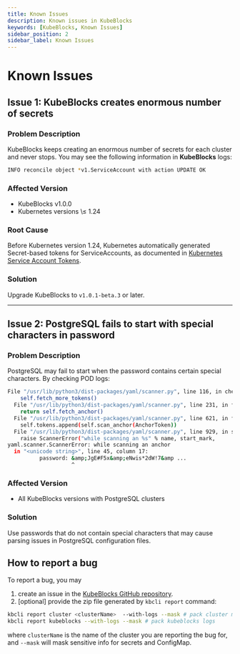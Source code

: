 ```yaml
---
title: Known Issues
description: Known issues in KubeBlocks
keywords: [KubeBlocks, Known Issues]
sidebar_position: 2
sidebar_label: Known Issues
---
```



# Known Issues

## Issue 1: KubeBlocks creates enormous number of secrets

### Problem Description
KubeBlocks keeps creating an enormous number of secrets for each cluster and never stops. You may see the following information in **KubeBlocks** logs:

```bash
INFO reconcile object *v1.ServiceAccount with action UPDATE OK
```

### Affected Version
- KubeBlocks v1.0.0
- Kubernetes versions \≤ 1.24

### Root Cause
Before Kubernetes version 1.24, Kubernetes automatically generated Secret-based tokens for ServiceAccounts, as documented in [Kubernetes Service Account Tokens](https://kubernetes.io/docs/reference/access-authn-authz/service-accounts-admin/).

### Solution
Upgrade KubeBlocks to `v1.0.1-beta.3` or later.

---

## Issue 2: PostgreSQL fails to start with special characters in password

### Problem Description
PostgreSQL may fail to start when the password contains certain special characters. By checking POD logs:
```bash
File "/usr/lib/python3/dist-packages/yaml/scanner.py", line 116, in check_token
    self.fetch_more_tokens()
  File "/usr/lib/python3/dist-packages/yaml/scanner.py", line 231, in fetch_more_tokens
    return self.fetch_anchor()
  File "/usr/lib/python3/dist-packages/yaml/scanner.py", line 621, in fetch_anchor
    self.tokens.append(self.scan_anchor(AnchorToken))
  File "/usr/lib/python3/dist-packages/yaml/scanner.py", line 929, in scan_anchor
    raise ScannerError("while scanning an %s" % name, start_mark,
yaml.scanner.ScannerError: while scanning an anchor
  in "<unicode string>", line 45, column 17:
          password: &amp;JgE#F5x&amp;eNwis*2dW!7&amp ...
                    ^
```

### Affected Version
- All KubeBlocks versions with PostgreSQL clusters

### Solution
Use passwords that do not contain special characters that may cause parsing issues in PostgreSQL configuration files.

## How to report a bug

To report a bug, you may

1. create an issue in the [KubeBlocks GitHub repository](https://github.com/apecloud/kubeblocks/issues/).
2. [optional] provide the zip file generated by `kbcli report` command:
```bash
kbcli report cluster <clusterName>  --with-logs --mask # pack cluster manifest, version, and logs
kbcli report kubeblocks --with-logs --mask # pack kubeblocks logs
```
where `clusterName` is the name of the cluster you are reporting the bug for, and `--mask` will mask sensitive info for secrets and ConfigMap.
